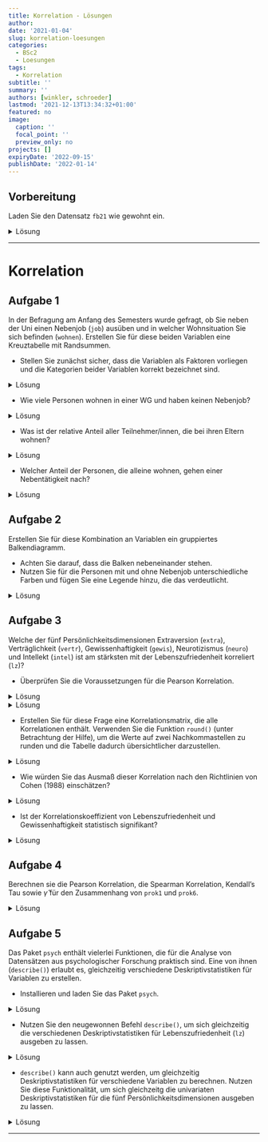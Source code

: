 ```yaml
---
title: Korrelation - Lösungen
author: 
date: '2021-01-04'
slug: korrelation-loesungen
categories:
  - BSc2
  - Loesungen
tags:
  - Korrelation
subtitle: ''
summary: ''
authors: [winkler, schroeder]
lastmod: '2021-12-13T13:34:32+01:00'
featured: no
image:
  caption: ''
  focal_point: ''
  preview_only: no
projects: []
expiryDate: '2022-09-15'
publishDate: '2022-01-14'
---
```


## Vorbereitung
Laden Sie den Datensatz `fb21` wie gewohnt ein.

<details><summary>Lösung</summary>

```r
load(url('https://pandar.netlify.app/post/fb21.rda')) # Daten laden
```
</details>

***
# Korrelation

## Aufgabe 1

In der Befragung am Anfang des Semesters wurde gefragt, ob Sie neben der Uni einen Nebenjob (`job`) ausüben und in welcher Wohnsituation Sie sich befinden (`wohnen`). Erstellen Sie für diese beiden Variablen eine Kreuztabelle mit Randsummen.

  * Stellen Sie zunächst sicher, dass die Variablen als Faktoren vorliegen und die Kategorien beider Variablen korrekt bezeichnet sind. 
  
  <details><summary>Lösung</summary>
```r
#Labels
fb21$job <- factor(fb21$job, levels = c(1, 2),
  labels = c('nein', 'ja'))
fb21$wohnen <- factor(fb21$wohnen, levels = 1:4,
     label = c('WG', 'bei Eltern', 'alleine', 'sonstiges'))

str(fb21$job)
str(fb21$wohnen)
```
  </details> 

  * Wie viele Personen wohnen in einer WG und haben keinen Nebenjob? 
  
<details><summary>Lösung</summary>
```r
# Kreuztabelle absolut
tab <- table(fb21$job, fb21$wohnen)
addmargins(tab)
```
`r tab[1,1]` Personen wohnen in einer WG und haben keinen Nebenjob.  

</details>


  
  * Was ist der relative Anteil aller Teilnehmer/innen, die bei ihren Eltern wohnen?
  
<details><summary>Lösung</summary>
```r
# Relative Haeufigkeiten, mit Randsummen
addmargins(prop.table(tab))
```
`r round(addmargins(prop.table(tab))[3,2]*100,2)`% aller Teilnehmer/innen wohnen bei ihren Eltern.

</details>



  * Welcher Anteil der Personen, die alleine wohnen, gehen einer Nebentätigkeit nach?
  
<details><summary>Lösung</summary>
```r
# Relative Haeufigkeiten, an wohnen normiert
prop.table(tab, 2)
```
`r round(prop.table(tab, 2)[2,3]*100,2)`% aller Teilnehmer/innen, die alleine wohnen, gehen einer Nebentätigkeit nach.

</details>



## Aufgabe 2

Erstellen Sie für diese Kombination an Variablen ein gruppiertes Balkendiagramm.

  * Achten Sie darauf, dass die Balken nebeneinander stehen.
  * Nutzen Sie für die Personen mit und ohne Nebenjob unterschiedliche Farben und fügen Sie eine Legende hinzu, die das verdeutlicht.
  
<details><summary>Lösung</summary>
```r
# Gruppiertes Balkendiagramm
barplot(tab,
  beside = TRUE,             # nebeneinander
  col = c('blue', 'orange'), # Farben definieren: Blau und Orange
  legend = rownames(tab))    # Legende einfuegen
```
</details>

## Aufgabe 3

Welche der fünf Persönlichkeitsdimensionen Extraversion (`extra`), Verträglichkeit (`vertr`), Gewissenhaftigkeit (`gewis`), Neurotizismus (`neuro`) und Intellekt (`intel`) ist am stärksten mit der Lebenszufriedenheit korreliert (`lz`)?

  * Überprüfen Sie die Voraussetzungen für die Pearson Korrelation.

<details><summary>Lösung</summary>  

  **Voraussetzungen Pearson-Korrelation:**  

1. Skalenniveau: intervallskalierte Daten $\rightarrow$ ok  
2. Linearität: Zusammenhang muss linear sein $\rightarrow$ Grafische überprüfung (Scatterplot) 


```r
# Scatterplot
plot(fb21$extra, fb21$lz, 
  xlim = c(0, 6), ylim = c(0, 7), pch = 19)

plot(fb21$vertr, fb21$lz, 
  xlim = c(0, 6), ylim = c(0, 7), pch = 19)

plot(fb21$gewis, fb21$lz, 
  xlim = c(0, 6), ylim = c(0, 7), pch = 19)

plot(fb21$neuro, fb21$lz, 
  xlim = c(0, 6), ylim = c(0, 7), pch = 19)

plot(fb21$intel, fb21$lz, 
  xlim = c(0, 6), ylim = c(0, 7), pch = 19)
```
</details>




<details><summary>Lösung</summary>

3. Normalverteilung $\rightarrow$ QQ-Plot, Histogramm oder Shapiro-Wilk-Test  


```r
#QQ
qqnorm(fb21$extra)
qqline(fb21$extra)

qqnorm(fb21$vertr)
qqline(fb21$vertr)

qqnorm(fb21$gewis)
qqline(fb21$gewis)

qqnorm(fb21$neuro)
qqline(fb21$neuro)

qqnorm(fb21$intel)
qqline(fb21$intel)

qqnorm(fb21$lz)
qqline(fb21$lz)

#Histogramm
hist(fb21$extra, prob = T, ylim = c(0, 1))
curve(dnorm(x, mean = mean(fb21$extra, na.rm = T), sd = sd(fb21$extra, na.rm = T)), col = "blue", add = T)  

hist(fb21$vertr, prob = T, ylim = c(0, 1))
curve(dnorm(x, mean = mean(fb21$vertr, na.rm = T), sd = sd(fb21$vertr, na.rm = T)), col = "blue", add = T)  

hist(fb21$gewis, prob = T, ylim = c(0, 1))
curve(dnorm(x, mean = mean(fb21$gewis, na.rm = T), sd = sd(fb21$gewis, na.rm = T)), col = "blue", add = T)  

hist(fb21$neuro, prob = T, ylim = c(0, 1))
curve(dnorm(x, mean = mean(fb21$neuro, na.rm = T), sd = sd(fb21$neuro, na.rm = T)), col = "blue", add = T)  

hist(fb21$intel, prob = T, ylim = c(0, 1))
curve(dnorm(x, mean = mean(fb21$intel, na.rm = T), sd = sd(fb21$intel, na.rm = T)), col = "blue", add = T)  

hist(fb21$lz, prob = T, ylim = c(0, 1))
curve(dnorm(x, mean = mean(fb21$lz, na.rm = T), sd = sd(fb21$lz, na.rm = T)), col = "blue", add = T)  

#Shapiro
shapiro.test(fb21$extra)
shapiro.test(fb21$vertr)
shapiro.test(fb21$gewis)
shapiro.test(fb21$neuro)
shapiro.test(fb21$intel)
shapiro.test(fb21$lz)


```
$p < \alpha$ $\rightarrow$ H1: Normalverteilung kann für alle Variablen außer `neuro` nicht angenommen werden. Somit ist diese Voraussetzung für die miesten Variablen verletzt. Daher sollten wir fortlaufend die Rangkorrelation nach Spearman nutzen.

</details>



  * Erstellen Sie für diese Frage eine Korrelationsmatrix, die alle Korrelationen enthält. Verwenden Sie die Funktion `round()` (unter Betrachtung der Hilfe), um die Werte auf zwei Nachkommastellen zu runden und die Tabelle dadurch übersichtlicher darzustellen.
  
<details><summary>Lösung</summary>
```r
# Variablen in neuem Datensatz ablegen
pers <- fb21[, c('lz', 'extra', 'vertr', 'gewis', 'neuro', 'intel')]
# Korrelationstabelle erstellen und runden
round(cor(pers, use = "pairwise", method = "spearman"),2)
```
</details>

  * Wie würden Sie das Ausmaß dieser Korrelation nach den Richtlinien von Cohen (1988) einschätzen?
  
  <details><summary>Lösung</summary>
  
Die größte Korrelation mit der Lebenszufriedenheit hat die Gewissenhaftigkeit. Nach den Richtlinien ist diese mit 0.36 einem positiven mittleren Effekt, der ungeähr 0.3 beträgt, zuzuordnen.

</details>

* Ist der Korrelationskoeffizient von Lebenszufriedenheit und Gewissenhaftigkeit statistisch signifikant?

<details><summary>Lösung</summary>
```r
cor.test(fb21$lz, fb21$gewis, 
         alternative = "two.sided", 
         method = "spearman",       
         use = "complete.obs")
```
$p < \alpha$ $\rightarrow$ H1. Die Korrelation ist mit einer Irrtumswahrscheinlichkeit von 5% signifikant von 0 verschieden.

</details>

## Aufgabe 4
Berechnen sie die Pearson Korrelation, die Spearman Korrelation, Kendall's Tau sowie $\hat{\gamma}$ für den Zusammenhang von `prok1` und `prok6`.

<details><summary>Lösung</summary>
```r
library(rococo)
cor(fb21$prok1, fb21$prok6, method = "pearson")
cor(fb21$prok1, fb21$prok6, method = "spearman")
cor(fb21$prok1, fb21$prok6, method = "kendall")
rococo(fb21$prok1, fb21$prok6)
```
</details>

## Aufgabe 5

Das Paket `psych` enthält vielerlei Funktionen, die für die Analyse von Datensätzen aus psychologischer Forschung praktisch sind. Eine von ihnen (`describe()`) erlaubt es, gleichzeitig verschiedene Deskriptivstatistiken für Variablen zu erstellen.

  * Installieren und laden Sie das Paket `psych`.
  
  <details><summary>Lösung</summary>
```r
# Paket installieren
install.packages('psych')
```
```r
# Paket laden
library(psych)
```
</details>

  * Nutzen Sie den neugewonnen Befehl `describe()`, um sich gleichzeitig die verschiedenen Deskriptivstatistiken für Lebenszufriedenheit (`lz`) ausgeben zu lassen. 
  
  <details><summary>Lösung</summary>
```r
describe(pers$lz)
```
</details>

  * `describe()` kann auch genutzt werden, um gleichzeitig Deskriptivstatistiken für verschiedene Variablen zu berechnen. Nutzen Sie diese Funktionalität, um sich gleichzeitg die univariaten Deskriptivstatistiken für die fünf Persönlichkeitsdimensionen ausgeben zu lassen.
  
  <details><summary>Lösung</summary>
```r
describe(pers[,-1]) #Spalte für `lz` wird ausgeschlossen
#Alternativ
describe(pers[,c("extra","vertr","gewis","neuro","intel")])
```
</details>    

****

